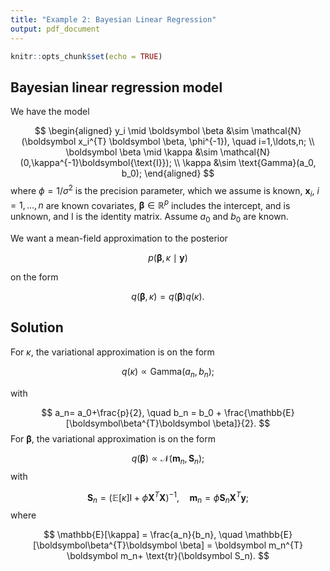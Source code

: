 ```yaml
---
title: "Example 2: Bayesian Linear Regression"
output: pdf_document
---
```


```r
knitr::opts_chunk$set(echo = TRUE)
```

## Bayesian linear regression model

We have the model


$$
\begin{aligned}
y_i \mid \boldsymbol \beta &\sim \mathcal{N}(\boldsymbol  x_i^{T} \boldsymbol \beta, \phi^{-1}), \quad i=1,\ldots,n; \\
\boldsymbol  \beta \mid \kappa &\sim \mathcal{N}(0,\kappa^{-1}\boldsymbol{\text{I}}); \\
    \kappa &\sim \text{Gamma}(a_0, b_0);
\end{aligned}
$$
where $\phi=1/\sigma^2$ is the precision parameter, which we assume is known, $\boldsymbol x_i, \ i=1,\ldots,n$ are known covariates, $\boldsymbol \beta \in \mathbb{R}^p$ includes the intercept, and is unknown, and $\boldsymbol{\text{I}}$ is the identity matrix. Assume $a_0$ and $b_0$ are known.

We want a mean-field approximation to the posterior 

$$
p(\boldsymbol \beta, \kappa \mid \boldsymbol y)
$$

on the form

$$
q(\boldsymbol \beta, \kappa) = q(\boldsymbol \beta) q(\kappa).
$$

## Solution

For $\kappa$, the variational approximation is on the form 

$$
q(\kappa) \propto \text{Gamma}(a_n,b_n);
$$

with 

$$
a_n= a_0+\frac{p}{2}, \quad b_n = b_0 + \frac{\mathbb{E}[\boldsymbol\beta^{T}\boldsymbol \beta]}{2}.
$$
For $\boldsymbol\beta$, the variational approximation is on the form

$$
q(\boldsymbol\beta) \propto \mathcal{N}(\boldsymbol m_n, \boldsymbol S_n);
$$
with 

$$
\boldsymbol S_n = (\mathbb{E}[\kappa]\boldsymbol{\text{I}} + \phi \boldsymbol X^{T} \boldsymbol X)^{-1}, \quad \boldsymbol m_n = \phi \boldsymbol S_n \boldsymbol X^{T}\boldsymbol y;
$$
where 

$$
\mathbb{E}[\kappa] = \frac{a_n}{b_n}, \quad \mathbb{E}[\boldsymbol\beta^{T}\boldsymbol \beta] = \boldsymbol m_n^{T} \boldsymbol m_n+ \text{tr}(\boldsymbol S_n).
$$